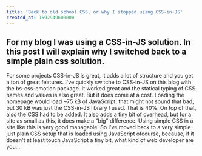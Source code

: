 ```yaml
---
title: 'Back to old school CSS, or why I stopped using CSS-in-JS'
created_at: 1592949600000
---
```

For my blog I was using a CSS-in-JS solution. In this post I will explain why 
I switched back to a simple plain css solution.
---


For some projects CSS-in-JS is great, it adds a lot of structure and you get a
ton of great features. I've quickly switche to CSS-in-JS on this blog with the
bs-css-emotion package. It worked great and the statical typing of CSS names and
values is also great. But it does come at a cost. Loading the homepage would
load ~75 kB of JavaScript, that might not sound that bad, but 30 kB was just the
CSS-in-JS library I used. That is 40%. On top of that, also the CSS had to be
added. It also adds a tiny bit of overhead, but for a site as small as this, it
does make a "big" difference. Using simple CSS in a site like this is very good
managable. So I've moved back to a very simple just plain CSS setup that is
loaded using JavaScript ofcourse, because, if it doesn't at least touch
JavaScript a tiny bit, what kind of web developer are you...

